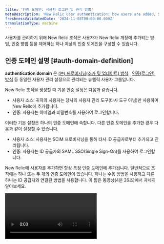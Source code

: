 ```yaml
---
title: '인증 도메인: 사용자 로그인 및 관리 방법'
metaDescription: 'New Relic user authentication: how users are added, SAML SSO, SCIM, automated user management, and more.'
freshnessValidatedDate: '2024-11-08T00:00:00.000Z'
translationType: machine
---
```


사용자를 관리하기 위해 New Relic 조직은 사용자가 New Relic 계정에 추가되는 방법, 인증 방법 등을 제어하는 하나 이상의 인증 도메인을 구성할 수 있습니다.

## 인증 도메인 설명 [#auth-domain-definition]

<DNT>**authentication domain**</DNT> 은 [(는) 프로비저닝(추가 및 업데이트) 방식](#source-users) , [인증(로그인) 방식](#authentication) 등 동일한 사용자 관리 설정으로 관리되는 뉴렐릭 사용자 그룹입니다.

New Relic 조직을 생성할 때 기본 인증 설정은 다음과 같습니다.

* 사용자 소스: 귀하의 사용자는 당사의 사용자 관리 도구(타사 도구 아님)만 사용하여 New Relic에 추가됩니다.
* 인증: 사용자는 이메일과 비밀번호를 사용하여 로그인합니다.

이러한 기본 설정은 하나의 인증 도메인에 속합니다. 다른 인증 도메인을 추가한 경우 다음과 같이 설정할 수 있습니다.

* 사용자 소스: 사용자는 SCIM 프로비저닝을 통해 타사 ID 공급자로부터 추가되고 관리됩니다.
* 인증: 사용자는 ID 공급자의 SAML SSO(Single Sign-On)를 사용하여 로그인합니다.

New Relic에 사용자를 추가하면 항상 특정 인증 도메인에 추가됩니다. 일반적으로 조직에는 하나 또는 두 개의 인증 도메인이 있습니다. 하나는 수동 방법을 사용하고 다른 하나는 ID 공급자와 연결된 방법을 사용합니다. 이 짧은 동영상(4분 26초)에서 자세히 알아보세요.

<Video id="Z00-KzGh2XY" type="youtube" />

## 요구 사항 [#requirements]

인증 도메인을 관리하려면:

* 편집 가능한 인증 도메인을 가지려면 조직이 [Pro 또는 Enterprise 버전](/docs/accounts/accounts-billing/new-relic-one-pricing-billing/new-relic-one-pricing-billing/#editions) 이어야 합니다.

* 인증 도메인을 보거나 편집하려면 사용자는 다음을 수행해야 합니다.

  * 핵심 사용자 또는 전체 플랫폼 사용자의 [사용자 유형](/docs/accounts/accounts-billing/new-relic-one-user-management/user-type) 이 있어야 합니다.
  * [<DNT>**Authentication domain**</DNT> 관리 설정이](/docs/accounts/accounts-billing/new-relic-one-user-management/user-management-concepts#admin-settings) 있는 그룹에 속해 있어야 합니다.

* 자동화된 사용자 관리라고도 하는 SCIM 프로비저닝에는 Pro 또는 Enterprise 버전이 필요합니다.[요구 사항에 대해 자세히 알아보십시오.](/docs/accounts/accounts/automated-user-management/automated-user-provisioning-single-sign)

* SAML SSO에는 [유료 버전이](/docs/accounts/accounts-billing/new-relic-one-pricing-billing/new-relic-one-pricing-billing#editions) 필요합니다. SAML SSO 지원에는 다음이 포함됩니다.

  * <DNT>
      Active Directory Federation Services (ADFS)
    </DNT>

  * <DNT>
      Auth0
    </DNT>

  * <DNT>
      Azure AD (Microsoft Azure Active Directory)
    </DNT>

  * <DNT>
      Google
    </DNT>

  * <DNT>
      Okta
    </DNT>

  * <DNT>
      OneLogin
    </DNT>

  * <DNT>
      Ping Identity
    </DNT>

  * <DNT>
      Salesforce
    </DNT>

  * SAML 2.0을 사용하는 SSO 시스템에 대한 일반 지원

## 인증 도메인 생성 및 구성 [#ui]

[요구 사항](#requirements) 을 충족하면 인증 도메인을 추가하고 관리할 수 있습니다.

인증 도메인을 보고 구성하려면 [사용자 메뉴](/docs/accounts/accounts-billing/general-account-settings/intro-account-settings) 에서 <DNT>**Administration &gt; Authentication domains**</DNT> 로 이동하세요.

기존 도메인이 있는 경우 표에 표시됩니다. 대부분 조직은 많아야 2-3개의 도메인을 보유합니다. 하나는 수동 기본 설정을 위한 도메인이고, 1-2개는 ID 공급자 관련 설정을 위한 도메인입니다.

인증 도메인 UI 페이지에서 새 도메인을 만들려면 <DNT>**Create authentication domain**</DNT> 클릭하세요. 인증 도메인을 관리하거나 삭제하려면 각 인증 도메인에 대한 메뉴 항목을 선택하세요.

## 다른 도메인으로 전환 [#switch]

둘 이상의 인증 도메인에 사용자 레코드가 있는 경우 도메인 [간에 전환](/docs/accounts/accounts-billing/account-setup/multiple-logins-found) 할 수 있습니다.

## 사용자 소스: 사용자가 추가되고 관리되는 방법 [#source-users]

<Callout variant="tip">
  * SAML SSO 및 SCIM 서비스에 대한 소개는 [SSO 및 SCIM 시작하기를](/docs/accounts/accounts-billing/new-relic-one-user-management/introduction-saml-scim) 참조하세요.
  * 사용자의 이메일 도메인을 기반으로 조직에 자동으로 사용자를 추가할 수 있는 [도메인 캡처를](/docs/accounts/accounts-billing/account-setup/domain-capture/) 구현하는 것을 고려해 보는 것이 좋습니다. 이를 통해 사용자가 실수로 뉴렐릭에 가입하고 불필요하고 원치 않는 뉴렐릭 조직을 만드는 것을 방지할 수 있습니다. 이 기능은 Pro 및 Enterprise 계정에서 사용할 수 있습니다.
</Callout>

[인증 도메인 UI](#ui) 에서 사용자 소스에 대한 두 가지 옵션 중 하나를 설정할 수 있습니다.

* <DNT>**Manual**</DNT> (기본값): 사용자가 [<DNT>**User management**</DNT> UI](/docs/accounts/accounts-billing/new-relic-one-user-management/user-management-ui-and-tasks#where) 에서 뉴렐릭에 수동으로 추가됨을 의미합니다.
* <DNT>**SCIM:**</DNT> 자동화된 사용자 관리 기능을 사용하면 SCIM 프로비저닝을 사용하여 ID 공급자로부터 사용자를 가져오고 관리할 수 있습니다.

이 설정에 대한 참고 사항:

* <DNT>**Source of users**</DNT>(를) 전환할 수 없습니다. 즉, 이미 설정된 인증 도메인에 대해 이를 변경하려면 새 도메인을 만들어야 함을 의미합니다.
* SCIM을 처음 활성화하면 베어러 토큰이 생성되고 한 번만 표시됩니다. 나중에 Bearer 토큰을 확인해야 하는 경우 이를 수행하는 유일한 방법은 새 토큰을 생성하는 것입니다. 그러면 이전 토큰과 이전 토큰을 사용하는 통합이 무효화됩니다.

SCIM을 설정하는 방법은[자동화된 사용자 관리](/docs/accounts/accounts/automated-user-management/automated-user-provisioning-single-sign) 를 참조하십시오.

### 사용자 유형 관리 방법 [#user-upgrade]

<DNT>**Authentication Domain UI**</DNT> 에서 사용자 프로비저닝 방법으로 SCIM을 선택한 경우 [사용자 유형을](/docs/accounts/accounts-billing/new-relic-one-user-management/user-type) 관리하는 방법에 대한 두 가지 옵션이 있습니다.

* <DNT>**Manage user type in New Relic**</DNT>: 기본 옵션입니다. 뉴렐릭에서 사용자의 사용자 유형을 관리할 수 있습니다.
* <DNT>**Manage user type with SCIM**</DNT>: 이 기능을 활성화하면 더 이상 뉴렐릭에서 사용자 유형을 관리할 수 없습니다. ID 공급자를 통해서만 이를 변경하고 관리할 수 있습니다.

이 두 가지 옵션에 대한 추가 정보:

<CollapserGroup>
  <Collapser id="manage-user-type-new-relic" title="New Relic에서 사용자 유형 관리(기본값)">
    사용자의 사용자 유형을 관리하는 기본 방법은 New Relic UI를 사용하는 것입니다. [SCIM을 통해 사용자 유형을 관리](#manage-user-type-scim) 하지 않는 경우 사용할 옵션입니다. 이에 의해 관리되는 관리 옵션은 다음과 같습니다.

    * [<DNT>**User management**</DNT> UI](/docs/accounts/accounts-billing/new-relic-one-user-management/user-management-ui-and-tasks#where) 에서 사용자 유형을 변경하는 기능.
    * [사용자 유형 업그레이드 요청이 처리되는 방식을 관리하는](#other-settings) 기능.
  </Collapser>

  <Collapser id="manage-user-type-scim" title="SCIM으로 사용자 유형 관리">
    [SCIM API](/docs/accounts/accounts/automated-user-management/tutorial-manage-users-groups-scim#manage-user-type) 사용하면 뉴렐릭 사용자 관리 UI 대신 ID 공급자에서 사용자 유형을 관리할 수 있습니다. <DNT>**When you enable this, you can no longer change or manage your users' user type from New Relic.**</DNT>

    이 설정을 활성화하려면:

    1. 인증 도메인 <DNT>**Source of users**</DNT> 에 [SCIM이 활성화](#source-users) 되어 있는지 확인하세요.
    2. ID 공급자에 따라 지침을 따르세요.

    * Okta: 여기에서 Okta SCIM 및 SSO 제작 설정 가이드를 [](/docs/accounts/accounts/automated-user-management/okta-scimsso-application-configuration)따르세요.
    * Azure Active Directory: [여기에서](https://forum.newrelic.com/s/hubtopic/aAX8W0000008d6MWAQ/relic-solution-make-full-core-basic-users-in-azure-active-directory-w-scim) 사용자 유형을 사용하여 SCIM용 Azure AD를 구성하는 방법에 대한 뉴웰릭 포럼 토론을 참조하세요.
    * 기타 ID 제공자: SCIM API 사용자 유형 사양을 사용하여 [여기 에서](/docs/accounts/accounts/automated-user-management/tutorial-manage-users-groups-scim/#manage-user-type) 사용자 유형 정보를 뉴렐릭으로 보내도록 제공자를 구성하세요.

    사용자 업그레이드 요청 처리 방법:

    * <DNT>**Manage user type with SCIM**</DNT>(를) 활성화하면 기본 옵션은 사용자 유형에 따라 액세스가 제한된 사용자에게 업그레이드하고 더 많은 액세스를 잠금 해제하려면 관리자 또는 IT 부서에 문의해야 한다는 메시지가 표시되는 것입니다.
    * 선택적으로 해당 메시지를 사용자 정의하고 사용자 정의 페이지에 대한 링크를 추가할 수 있습니다. 예를 들어 특정 사람이나 부서에 연락하도록 설명하는 사용자 지정 메시지를 추가할 수 있습니다. 또는 [SCIM API 사양](/docs/accounts/accounts/automated-user-management/tutorial-manage-users-groups-scim/#manage-user-type) 을 사용하여 프로그래밍 방식으로 사용자 업그레이드 요청을 처리하고 사용자 유형을 자동으로 변경하는 구현을 설정할 수 있습니다.
  </Collapser>
</CollapserGroup>

## 인증: 사용자가 로그인하는 방법 [#authentication]

인증 방식은 New Relic 사용자가 New Relic에 로그인하는 방식입니다. 인증 도메인의 모든 사용자는 단일 인증 방법을 가집니다. 두 가지 인증 옵션이 있습니다.

* 사용자 이름/암호(기본값): 사용자는 이메일과 암호를 통해 로그인합니다.
* SAML SSO: 사용자는 ID 공급자를 사용하여 SAML 싱글 사인온(SSO)을 통해 로그인합니다. 설정 방법을 배우려면 계속 읽으십시오.

### SAML SSO 인증 설정 [#saml]

아래 지침을 사용하여 SAML SSO를 활성화하기 전에 다음 사항을 이해하고 고려해야 합니다.

* [New Relic SSO 및 SCIM에 대한 소개를](/docs/accounts/accounts-billing/new-relic-one-user-management/introduction-saml-scim) 읽어보십시오.
* [SAML SSO 요구](#requirements) 사항 검토를 고려하십시오.
* [SAML SSO를 설정하는 방법에 대한 비디오를](https://www.youtube.com/watch?v=uFjqCQcSo8g) 시청하는 것이 좋습니다.
* 로그인 및 비밀번호 정보는 ID 제공업체에서 처리하기 때문에 SSO가 활성화된 사용자는 New Relic에서 이메일 확인 알림을 수신하지 않습니다.
* New Relic 관련 지침이 있을 수 있으므로 ID 공급자 서비스의 문서를 참조하십시오.

1. SCIM 프로비저닝을 설정하는 경우:

   * Azure, Okta 또는 OneLogin을 사용하는 경우 먼저 다음 절차를 따르세요. [Azure](/docs/accounts/accounts/automated-user-management/azure-ad-scimsso-application-configuration/) | [원로그인](/docs/accounts/accounts/automated-user-management/onelogin-scimsso-application-configuration/) |[옥타](/docs/accounts/accounts/automated-user-management/okta-scimsso-application-configuration/) .
   * 다른 ID 공급자를 사용하는 경우 아래 SAML 절차를 따르고[SCIM API](/docs/accounts/accounts/automated-user-management/scim-support-automated-user-management/) 를 사용하여 SCIM을 활성화하십시오.

2. SCIM이 아닌 SAML SSO를 활성화하고 Azure, Okta 또는 OneLogin을 사용하는 경우 <DNT>**only**</DNT> 관련 앱을 구성하려면 다음 지침을 따르세요.

   <CollapserGroup>
     <Collapser id="azure" title="Azure 앱">
       Azure AD는 New Relic이 제공하는 통합을 포함하여 Azure AD에 대한 다양한 통합을 포함하는 애플리케이션 갤러리를 제공합니다. New Relic SCIM/SSO 애플리케이션을 애플리케이션 목록에 추가합니다.

       1. Azure Active Directory 관리 센터로 이동하고 필요한 경우 로그인합니다. [aad.portal.azure.com/](https://aad.portal.azure.com/)
       2. 왼쪽 메뉴에서 <DNT>**All services**</DNT> 클릭합니다.
       3. 기본 창에서 <DNT>**Enterprise applications**</DNT> 클릭합니다.
       4. <DNT>**+New application**</DNT> 을 클릭합니다.
       5. 검색 창 이름에 <DNT>**New Relic**</DNT> 을 입력하여 SCIM/SSO 기능을 찾고, 제작 <DNT>**New Relic by organization**</DNT> (<DNT>**New Relic by account**</DNT> 아님)을 클릭하세요.
       6. <DNT>**Add**</DNT> 을 클릭합니다.
     </Collapser>

     <Collapser id="Okta" title="옥타 앱">
       New Relic SCIM/SSO 애플리케이션을 Okta 애플리케이션에 추가합니다.

       1. [okta.com/](https://www.okta.com/) 으로 이동하여 관리자 권한이 있는 계정으로 로그인합니다.
       2. Okta 홈 페이지에서 <DNT>**Admin**</DNT> 클릭합니다.
       3. Okta 관리자 <DNT>**Dashboard**</DNT> 에서 <DNT>**Applications**</DNT> 페이지를 선택합니다.
       4. <DNT>**Browse app catalog**</DNT> 클릭한 다음 &amp;apos;뉴웰릭별 조직&amp;apos;을 검색하여 선택하세요.
       5. 조직별 뉴렐릭 페이지에서 <DNT>**Add**</DNT> 클릭합니다.
       6. 조직별로 뉴렐릭 추가 페이지에서 두 개의 <DNT>**Application visibility &quot;Do not display...&quot;**</DNT> 확인란을 선택하고 <DNT>**Done**</DNT> 클릭합니다. 나중에 설정이 완료되고 프로비저닝이 시작된 후에 기능이 표시되도록 하겠습니다.
       7. Okta에서 새로 생성된 애플리케이션을 열고 <DNT>**Assignments**</DNT> 탭으로 이동합니다. 여기에서 인증을 위한 사용자 및 그룹을 추가할 수 있습니다.
       8. 거기에서 <DNT>**Sign On**</DNT> 탭으로 이동합니다. <DNT>**Advanced Sign-on Settings**</DNT> 아래에 <DNT>**Authentication Domain ID**</DNT> 표시되며, 아래 일반 지침의 9단계에서 이 필드를 편집해야 합니다. 오른쪽에서 <DNT>**View SAML setup instructions**</DNT>) 클릭하세요. 이 지침 중 <DNT>**Step 7**</DNT> 아래에서 아래 일반 지침의 6단계와 7단계에 필요한 URL을 찾을 수 있습니다.
     </Collapser>

     <Collapser id="OneLogin" title="원로그인 앱">
       OneLogin 애플리케이션에 New Relic SCIM/SSO 애플리케이션을 추가합니다.

       1. OneLogin 웹 사이트로 이동하여 관리자 권한이 있는 계정으로 로그인합니다.
       2. OneLogin 홈 페이지에서 <DNT>**Administration**</DNT> 클릭합니다.
       3. OneLogin 관리 페이지에서 <DNT>**Applications**</DNT> 메뉴를 선택합니다.
       4. OneLogin 애플리케이션 페이지에서 <DNT>**Add app**</DNT> 클릭합니다.
       5. OneLogin 응용 프로그램 찾기 페이지의 검색 필드에 &quot;조직별 새 유물&quot;(&quot;계정별 새 유물&quot; 아님)을 입력한 다음 검색 결과에 표시되면 응용 프로그램을 클릭합니다.
       6. <DNT>**Add New Relic by organization**</DNT> 페이지에서 <DNT>**Save**</DNT> 클릭합니다.
     </Collapser>
   </CollapserGroup>

   * 위에 언급되지 않은 다른 ID 공급자를 사용하여 SAML을 구현하는 경우 아래 SAML 지침을 사용하여 통합을 시도해야 합니다. ID 공급자는 SAML 2.0 프로토콜을 사용해야 하며 서명된 SAML 어설션이 필요합니다.

3. 다음으로 인증 도메인 UI로 이동합니다. [사용자 메뉴](/docs/accounts/accounts-billing/general-account-settings/intro-account-settings) 에서 <DNT>**Administration**</DNT> 클릭한 다음 <DNT>**Authentication domains**</DNT> 클릭합니다. 아직 도메인이 없다면 SAML 인증 사용자에게 사용할 [새 도메인을 생성하세요](#ui) .

4. <DNT>**Authentication**</DNT> 아래에서 <DNT>**Configure**</DNT> 클릭합니다. <DNT>**Method of authenticating users**</DNT> 아래에서 <DNT>**SAML SSO**</DNT> 선택합니다.

5. Okta, OneLogin 또는 Azure AD 앱을 사용하는 경우 이 단계를 건너뛸 수 있습니다. <DNT>**Provided by New Relic**</DNT> 아래에는 뉴렐릭 관련 정보가 있습니다. 이를 ID 공급자 서비스의 관련 필드에 배치해야 합니다. 어디로 가는지 확실하지 않은 경우 ID 공급자 문서를 참조하세요.

6. <DNT>**Provided by you**</DNT> 아래에 <DNT>**Source of SAML metadata**</DNT> 을 입력합니다. 이 URL은 ID 공급자가 제공하며 다른 이름으로 불릴 수도 있습니다. SAML V2.0 메타데이터 표준을 준수해야 합니다. 귀하의 ID 제공자 <DNT>**doesn't**</DNT> 가 동적 설정을 지원하는 경우 <DNT>**Upload a certificate**</DNT> 사용하여 이를 수행할 수 있습니다. PEM으로 인코딩된 x509 인증서여야 합니다.

7. <DNT>**Provided by you**</DNT> 아래에서 ID 공급자가 제공한 <DNT>**SSO target URL**</DNT> 설정합니다. <DNT>**Source of SAML metadata**</DNT> 로 이동하여 POST 바인딩 URL을 찾아 이를 찾을 수 있습니다. 다음과 같습니다: `https://newrelic.oktapreview.com/app/newreliclr/1234567890abcdefghij/sso/saml`.

8. ID 제공업체에 로그아웃을 위한 리디렉션 URL이 있는 경우 이를 <DNT>**Logout redirect URL**</DNT> 에 입력합니다. 그렇지 않으면 공백으로 두십시오.

9. ID 공급자 앱을 사용하는 경우 앱에서 인증 도메인 ID를 입력해야 합니다. 해당 ID는 New Relic의 인증 도메인 UI 페이지 상단에서 찾을 수 있습니다.

10. 선택 사항: New Relic의 인증 도메인 UI에서 브라우저 세션 길이 및 사용자 업그레이드 방법과 같은 [기타 설정](#other-settings) 을 조정할 수 있습니다. 이 설정은 언제든지 조정할 수 있습니다.

11. SAML만 활성화하는 경우 그룹을 생성해야 합니다. (SCIM을 활성화했다면 이미 이 단계를 완료한 것입니다.) 그룹은 사용자에게 New Relic 계정에 대한 액세스 권한을 부여합니다. 그룹에 할당되지 않은 사용자는 New Relic에서 프로비저닝되지만 계정이나 역할에 액세스할 수 없습니다. 이 작업을 수행하는 방법을 배우려면 다음을 수행하십시오.

* [사용자 그룹 액세스 작동 방식 알아보기](/docs/accounts/accounts-billing/new-relic-one-user-management/user-management-concepts#understand-concepts)
* [사용자 관리 튜토리얼](/docs/accounts/accounts-billing/new-relic-one-user-management/tutorial-add-new-user-groups-roles-new-relic-one-user-model/) 을 읽어보세요.

12. Okta만 해당: Okta의 뉴렐릭 앱으로 돌아가서 <DNT>**Add New Relic by organization**</DNT> 페이지에서 두 개의 <DNT>**Application visibility &quot;Do not display...&quot;**</DNT> 확인란을 선택 취소하고 <DNT>**Done**</DNT> 클릭합니다.

올바르게 설정되었는지 확인하려면 사용자가 ID 공급자를 통해 New Relic에 로그인할 수 있는지 확인하고 계정에 액세스할 수 있는지 확인하십시오.

## 기타 사용자 관련 설정 [#other-settings]

세션 관련 설정 및 사용자가 직접 업그레이드할 수 있는지 여부를 관리하려면:

1. [<DNT>**User management**</DNT> UI](/docs/accounts/accounts-billing/new-relic-one-user-management/user-management-ui-and-tasks/#where) 에서 전환기의 인증 도메인을 선택합니다.
2. 톱니바퀴 아이콘을 클릭하세요. <Icon name="fe-settings" />.
3. 아래에서 자세히 설명하는 설정을 편집합니다.

### 세션 관련 설정 [#session-mgmt]

세션 관련 설정은 다음과 같습니다.

* 사용자가 로그인 상태를 유지할 수 있는 시간
* 사용자의 세션이 만료되기 전의 유휴 시간( [세션 제한에 대해 알아보기](/docs/accounts/accounts-billing/account-structure/factors-affecting-access-features-data#session-limits) )

### 사용자 업그레이드 설정 [#user-upgrade-settings]

사용자가 상위 사용자 유형으로 업그레이드하는 방법과 관련된 설정은 다음과 같습니다.

* <DNT>**Automatic approval**</DNT>: 이를 통해 사용자는 승인 없이 스스로 상위 사용자 유형으로 즉시 업그레이드할 수 있습니다. 이를 통해 사용자는 문제에 보다 신속하게 대응할 수 있습니다.
* <DNT>**Require review**</DNT>: 이 옵션을 사용하면 사용자가 업그레이드를 요청할 때 [<DNT>**Authentication domain**</DNT> 관리 설정](/docs/accounts/accounts-billing/new-relic-one-user-management/user-management-concepts#admin-settings) 으로 사용자를 관리하고 이메일을 받고 [<DNT>**User management**</DNT> UI](/docs/accounts/accounts-billing/new-relic-one-user-management/user-management-ui-and-tasks#where) 에서 해당 요청을 승인하거나 거부할 수 있습니다.
  * 사용자는 24시간 슬라이딩 윈도우 동안 6개의 업그레이드 요청으로 제한됩니다. 예를 들어 오전 8시에서 오전 10시 사이에 6개의 업그레이드 요청을 한 경우 다음 업그레이드 요청을 하기 전에 다음 날 오전 8시까지 기다려야 합니다.
